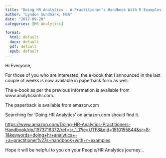 ```yaml
---
title: "Doing HR Analytics - A Practitioner's Handbook With R Examples -paperback now available"
author: "Lyndon Sundmark, MBA"
date: "2017-09-20"
categories: [HR Analytics]

format:
  html: default
  docx: default
  pdf: default
  epub: default
---
```


Hi Everyone,

For those of you who are interested, the e-book that I announced in the last couple of weeks is now available in paperback form as well.

The e-book as per the previous information is available from www.analyticsinhr.com.

The paperback is available from amazon.com

Searching for 'Doing HR Analytics' on amazon.com should find it.

<https://www.amazon.com/Doing-HR-Analytics-Practitioners-Handbook/dp/1973716372/ref=sr_1_1?ie=UTF8&qid=1510155844&sr=8-1&keywords=doing+hr+analytics+-+a+practitioner%27s+handbook+with+r+examples>

Hope it will be helpful to you on your People/HR Analytics journey...
